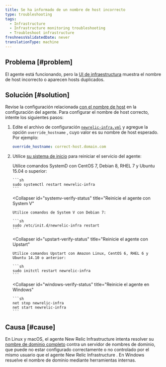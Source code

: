 ```yaml
---
title: Se ha informado de un nombre de host incorrecto
type: troubleshooting
tags:
  - Infrastructure
  - Infrastructure monitoring troubleshooting
  - Troubleshoot infrastructure
freshnessValidatedDate: never
translationType: machine
---
```


## Problema [#problem]

El agente está funcionando, pero la [UI de infraestructura](/docs/infrastructure/infrastructure-ui-pages/infra-hosts-ui-page) muestra el nombre de host incorrecto o aparecen hosts duplicados.

## Solución [#solution]

Revise la configuración relacionada [con el nombre de host](/docs/infrastructure/install-infrastructure-agent/configuration/infrastructure-agent-configuration-settings/#hostname-variables) en la configuración del agente. Para configurar el nombre de host correcto, intente los siguientes pasos:

1. Edite el archivo de configuración [`newrelic-infra.yml`](/docs/infrastructure/new-relic-infrastructure/configuration/configure-infrastructure-agent#config-file) y agregue la opción `override_hostname` , cuyo valor es su nombre de host esperado. Por ejemplo:

   ```yml
   override_hostname: correct-host.domain.com
   ```

2. Utilice [su sistema de inicio](/docs/infrastructure/new-relic-infrastructure/configuration/start-stop-restart-check-infrastructure-agent-status#init-system) para reiniciar el servicio del agente:

   <CollapserGroup>
     <Collapser
       id="systemd-verify-status"
       title="Reinicie el agente con SystemD"
     >
       Utilice comandos SystemD con CentOS 7, Debian 8, RHEL 7 y Ubuntu 15.04 o superior:

       ```sh
       sudo systemctl restart newrelic-infra
       ```
     </Collapser>

     <Collapser
       id="systemv-verify-status"
       title="Reinicie el agente con System V"
     >
       Utilice comandos de System V con Debian 7:

       ```sh
       sudo /etc/init.d/newrelic-infra restart
       ```
     </Collapser>

     <Collapser
       id="upstart-verify-status"
       title="Reinicie el agente con Upstart"
     >
       Utilice comandos Upstart con Amazon Linux, CentOS 6, RHEL 6 y Ubuntu 14.10 o anterior:

       ```sh
       sudo initctl restart newrelic-infra
       ```
     </Collapser>

     <Collapser
       id="windows-verify-status"
       title="Reinicie el agente en Windows"
     >
       ```sh
       net stop newrelic-infra
       net start newrelic-infra
       ```
     </Collapser>
   </CollapserGroup>

## Causa [#cause]

En Linux y macOS, el agente New Relic Infrastructure intenta resolver su [nombre de dominio completo](https://en.wikipedia.org/wiki/Fully_qualified_domain_name) contra un servidor de nombres de dominio, que puede no estar configurado correctamente o no controlado por el mismo usuario que el agente New Relic Infrastructure . En Windows resuelve el nombre de dominio mediante herramientas internas.
